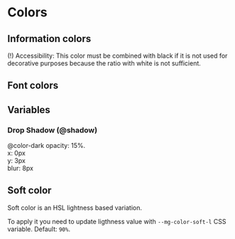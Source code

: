 
<Meta title="Style/Colors" />

# Colors

## Information colors

(!) Accessibility: This color must be combined with black if it is not used for decorative purposes because the ratio with white is not sufficient.

<ColorPalette>
  <ColorItem
    title="Neutral / Draft"
    subtitle="@color-neutral"
    colors={{
      Hexa: '#FEFEFE',
      RGB: 'rgb(254, 254, 254)',
      HSL: 'hsl(0, 0%, 99.6%)',
    }}
  />
  <ColorItem
    title="Warning"
    subtitle="@color-warning"
    colors={{
      Hexa: '#FFC33E',
      RGB: 'rgb(255, 195, 62)',
      HSL: 'hsl(41, 100%, 62.2%)',
    }}
  />
  <ColorItem
    title="Success"
    subtitle="@color-success"
    colors={{
      Hexa: '#32D59C',
      RGB: 'rgb(50, 213, 156)',
      HSL: 'hsl(159, 66%, 51.6%)',
    }}
  />
  <ColorItem
    title="Info / Brand"
    subtitle="@color-info"
    colors={{
      Hexa: '#005E9C',
      RGB: 'rgb(0, 94, 156)',
      HSL: 'hsl(204, 100%, 30.6%)',
    }}
  />
  <ColorItem
    title="Danger"
    subtitle="@color-danger"
    colors={{
      Hexa: '#DB1F29',
      RGB: 'rgb(219, 31, 41)',
      HSL: 'hsl(357, 75%, 49%)',
    }}
  />
</ColorPalette>

## Font colors

<ColorPalette>
  <ColorItem
    title="Light"
    subtitle="@color-light"
    colors={{
      Hexa: '#FFFFFF',
      RGB: 'rgb(255, 255, 255)',
      HSL: 'hsl(0, 0%, 100%)',
    }}
  />
  <ColorItem
    title="Dark"
    subtitle="@color-dark"
    colors={{
      Hexa: '#15282E',
      RGB: 'rgb(21, 40, 45)',
      HSL: 'hsl(194, 37%, 13%)',
    }}
  />
  <ColorItem
    title="Dark-soft"
    subtitle="@color-dark-soft"
    colors={{
      Hexa: '#DCEAEF',
      RGB: 'rgb(220, 234, 239)',
      HSL: 'hsl(194, 37%, 90%)',
    }}
  />
  <ColorItem
    title="Dark-5"
    subtitle="@color-dark-5"
    colors={{
      Hexa: '#F3F4F5',
      RGB: 'rgb(243, 244, 245)',
      HSL: 'hsl(210, 9%, 96%)',
    }}
  />
</ColorPalette>

## Variables

### Drop Shadow (@shadow)

@color-dark
opacity: 15%.  
x: 0px  
y: 3px  
blur: 8px

## Soft color

Soft color is an HSL lightness based variation.

To apply it you need to update ligthness value with `--mg-color-soft-l` CSS variable. Default: `90%`.
